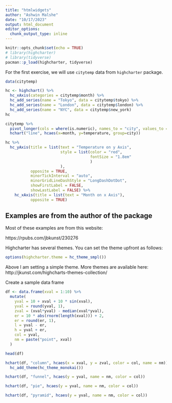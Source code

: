 ```yaml
---
title: "htmlwidgets"
author: "Ashwin Malshe"
date: "10/17/2023"
output: html_document
editor_options:
  chunk_output_type: inline
---
```


```r
knitr::opts_chunk$set(echo = TRUE)
# library(highcharter)
# library(tidyverse)
pacman::p_load(highcharter, tidyverse)

```

For the first exercise, we will use `citytemp` data from `highcharter` package.

```r
data(citytemp)
```

```r
hc <- highchart() %>% 
  hc_xAxis(categories = citytemp$month) %>% 
  hc_add_series(name = "Tokyo", data = citytemp$tokyo) %>% 
  hc_add_series(name = "London", data = citytemp$london) %>% 
  hc_add_series(name = "NYC", data = citytemp$new_york)
hc

```


```r
citytemp %>% 
  pivot_longer(cols = where(is.numeric), names_to = "city", values_to = "temperature") %>% 
  hchart("line", hcaes(x=month, y=temperature, group=city))
```



```r

hc %>% 
  hc_yAxis(title = list(text = "Temperature on y Axis",
                        style = list(color = "red", 
                                     fontSize = "1.8em"
                                     )
                        ),
           opposite = TRUE,
           minorTickInterval = "auto",
           minorGridLineDashStyle = "LongDashDotDot",
           showFirstLabel = FALSE,
           showLastLabel = FALSE) %>% 
    hc_xAxis(title = list(text = "Month on x Axis"),
           opposite = TRUE)
```
## Examples are from the author of the package

Most of these examples are from this website:

https://rpubs.com/jbkunst/230276

Highcharter has several themes. You can set the theme upfront as follows:

```r
options(highcharter.theme = hc_theme_smpl())
```

Above I am setting a simple theme. More themes are available here:
http://jkunst.com/highcharts-themes-collection/


Create a sample data frame

```r
df <- data.frame(xval = 1:10) %>% 
  mutate(
    yval = 10 + xval + 10 * sin(xval),
    yval = round(yval, 1),
    zval = (xval*yval) - median(xval*yval),
    er = 10 * abs(rnorm(length(xval))) + 2,
    er = round(er, 1),
    l = yval - er,
    h = yval + er,
    col = yval,
    nm = paste("point", xval)
  )

head(df)
```

```r

hchart(df, "column", hcaes(x = xval, y = zval, color = col, name = nm)) %>% 
  hc_add_theme(hc_theme_monokai())
```
```r
hchart(df, "funnel", hcaes(y = yval, name = nm, color = col))
```
```r
hchart(df, "pie", hcaes(y = yval, name = nm, color = col))
```
```r
hchart(df, "pyramid", hcaes(y = yval, name = nm, color = col))
```

